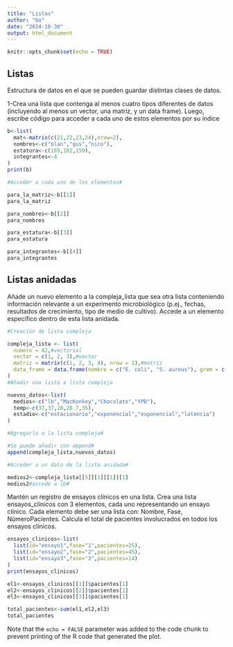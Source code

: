 ---
title: "Listas"
author: "bo"
date: "2024-10-30"
output: html_document
---

```{r setup, include=FALSE}
knitr::opts_chunk$set(echo = TRUE)
```

## Listas
Estructura de datos en el que se pueden guardar distintas clases de datos.

1-Crea una lista que contenga al menos cuatro tipos diferentes de datos (incluyendo al menos un vector, una matriz, y un data frame). Luego, escribe código para acceder a cada uno de estos elementos por su índice
```{r}

b<-list(
  mat<-matrix(c(21,22,23,24),nrow=2),
  nombres<-c("blan","gus","nico"),
  estatura<-c(165,182,159),
  integrantes<-4
)
print(b)

#Acceder a cada uno de los elementos#

para_la_matriz<-b[[1]]
para_la_matriz

para_nombres<-b[[2]]
para_nombres

para_estatura<-b[[3]]
para_estatura

para_integrantes<-b[[4]]
para_integrantes

```

## Listas anidadas

Añade un nuevo elemento a la compleja_lista que sea otra lista conteniendo información relevante a un experimento microbiológico (p.ej., fechas, resultados de crecimiento, tipo de medio de cultivo). Accede a un elemento específico dentro de esta lista anidada.

```{r}
#Creación de lista compleja

compleja_lista <- list(
  numero = 42,#vectorial
  vector = c(1, 2, 3),#vector
  matriz = matrix(c(1, 2, 3, 4), nrow = 2),#matriz
  data_frame = data.frame(nombre = c("E. coli", "S. aureus"), gram = c("+", "-"))#data frame
)
#Añadir una lista a lista compleja

nuevos_datos<-list(
  medios<-c("lb","MacKonkey","Chocolate","YPD"),
  temp<-c(37,37,28,28.7,35),
  estadio<-c("estacionario","exponencial","exponencial","latencia")
)

#Agregarlo a la lista compleja#

#Se puede añadir con append#
append(compleja_lista,nuevos_datos)

#Acceder a un dato de la lista anidada#

medios2<-compleja_lista[[5]][1][[1]][1]
medios2#accede a lb#
```
Mantén un registro de ensayos clínicos en una lista.
Crea una lista ensayos_clinicos con 3 elementos, cada uno representando un ensayo clínico.
Cada elemento debe ser una lista con: Nombre, Fase, NúmeroPacientes.
Calcula el total de pacientes involucrados en todos los ensayos clínicos.
```{r}

ensayos_clinicos<-list(
  list(id="ensayo1",fase="1",pacientes=25),
  list(id="ensayo2",fase="2",pacientes=45),
  list(id="ensayo3",fase="3",pacientes=14)
)
print(ensayos_clinicos)

el1<-ensayos_clinicos[[1]]$pacientes[1]
el2<-ensayos_clinicos[[2]]$pacientes[1]
el3<-ensayos_clinicos[[3]]$pacientes[1]

total_pacientes<-sum(el1,el2,el3)
total_pacientes
```

Note that the `echo = FALSE` parameter was added to the code chunk to prevent printing of the R code that generated the plot.
